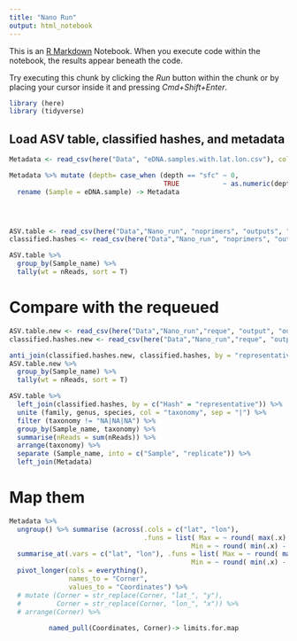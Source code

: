 ```yaml
---
title: "Nano Run"
output: html_notebook
---
```


This is an [R Markdown](http://rmarkdown.rstudio.com) Notebook. When you execute code within the notebook, the results appear beneath the code. 

Try executing this chunk by clicking the *Run* button within the chunk or by placing your cursor inside it and pressing *Cmd+Shift+Enter*. 

```r
library (here)
library (tidyverse)
```

## Load ASV table, classified hashes, and metadata

```r
Metadata <- read_csv(here("Data", "eDNA.samples.with.lat.lon.csv"), col_types = "cdccdd") 

Metadata %>% mutate (depth= case_when (depth == "sfc" ~ 0,
                                       TRUE           ~ as.numeric(depth))) %>% 
  rename (Sample = eDNA.sample) -> Metadata




ASV.table <- read_csv(here("Data","Nano_run", "noprimers", "outputs", "ASV_table.csv"))
classified.hashes <- read_csv(here("Data","Nano_run", "noprimers", "outputs", "hash.classified.csv"))

ASV.table %>% 
  group_by(Sample_name) %>% 
  tally(wt = nReads, sort = T)
```

# Compare with the requeued

```r
ASV.table.new <- read_csv(here("Data","Nano_run","reque", "output", "output", "ASV_table.csv"))
classified.hashes.new <- read_csv(here("Data","Nano_run","reque", "output", "output", "hash.classified.csv"))

anti_join(classified.hashes.new, classified.hashes, by = "representative")
ASV.table.new %>% 
  group_by(Sample_name) %>% 
  tally(wt = nReads, sort = T)
```


```r

ASV.table %>% 
  left_join(classified.hashes, by = c("Hash" = "representative")) %>% 
  unite (family, genus, species, col = "taxonomy", sep = "|") %>% 
  filter (taxonomy != "NA|NA|NA") %>% 
  group_by(Sample_name, taxonomy) %>% 
  summarise(nReads = sum(nReads)) %>% 
  arrange(taxonomy) %>% 
  separate (Sample_name, into = c("Sample", "replicate")) %>% 
  left_join(Metadata)

```

# Map them

```r

Metadata %>% 
  ungroup() %>% summarise (across(.cols = c("lat", "lon"),
                                  .funs = list( Max = ~ round( max(.x) + 1,0) ,
                                              Min = ~ round( min(.x) - 1,0))  ))
  summarise_at(.vars = c("lat", "lon"), .funs = list( Max = ~ round( max(.x) + 1,0) ,
                                              Min = ~ round( min(.x) - 1,0))) %>%
  pivot_longer(cols = everything(),
               names_to = "Corner",
               values_to = "Coordinates") %>%
  # mutate (Corner = str_replace(Corner, "lat_", "y"),
  #         Corner = str_replace(Corner, "lon_", "x")) %>% 
  # arrange(Corner) %>% 
          
          named_pull(Coordinates, Corner)-> limits.for.map
```

